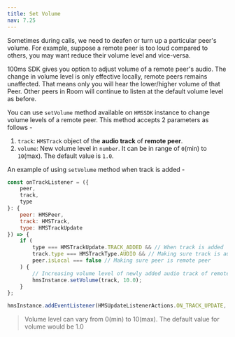 ```yaml
---
title: Set Volume
nav: 7.25
---
```


Sometimes during calls, we need to deafen or turn up a particular peer's volume. For example, suppose a remote peer is too loud compared to others, you may want reduce their volume level and vice-versa.

100ms SDK gives you option to adjust volume of a remote peer's audio. The change in volume level is only effective locally, remote peers remains unaffected. That means only you will hear the lower/higher volume of that Peer. Other peers in Room will continue to listen at the default volume level as before.

You can use `setVolume` method available on `HMSSDK` instance to change volume levels of a remote peer. This method accepts 2 parameters as follows -

1. `track`: `HMSTrack` object of the **audio track** of **remote peer**.
2. `volume`: New volume level in `number`. It can be in range of `0`(min) to `10`(max). The default value is `1.0`.

An example of using `setVolume` method when track is added -

```js
const onTrackListener = ({
    peer,
    track,
    type
}: {
    peer: HMSPeer,
    track: HMSTrack,
    type: HMSTrackUpdate
}) => {
    if (
        type === HMSTrackUpdate.TRACK_ADDED && // When track is added
        track.type === HMSTrackType.AUDIO && // Making sure track is audio track
        peer.isLocal === false // Making sure peer is remote peer
    ) {
        // Increasing volume level of newly added audio track of remote peer
        hmsInstance.setVolume(track, 10.0);
    }
};

hmsInstance.addEventListener(HMSUpdateListenerActions.ON_TRACK_UPDATE, onTrackListener);
```

> Volume level can vary from 0(min) to 10(max). The default value for volume would be 1.0
